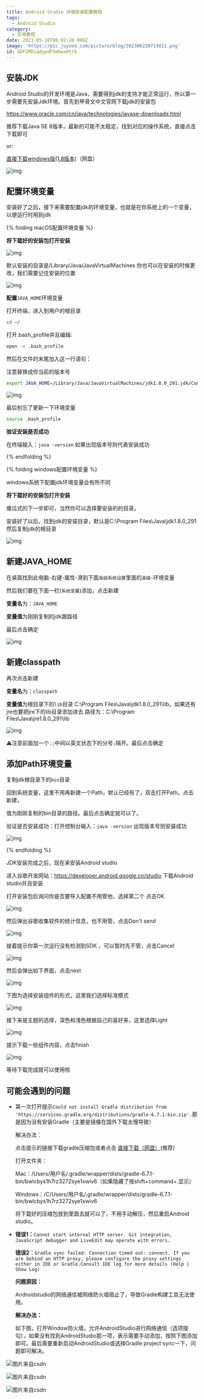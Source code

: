```yaml
---
title: Android Studio 详细安装配置教程
tags:
  - Android Studio
category:
  - 实用教程
date: 2021-05-18T06:02:20.000Z
image: 'https://pic.juyovo.com/picture/blog/202306220719811.png'
id: GDFIMDiqdypdF5mGwxHtrk
---
```


## 安装JDK

Android Studio的开发环境是Java，需要得到jdk的支持才能正常运行，所以第一步需要先安装Jdk环境。首先到甲骨文中文官网下载jdk的安装包

https://www.oracle.com/cn/java/technologies/javase-downloads.html

推荐下载Java SE 8版本，最新的可能不太稳定，找到对应的操作系统，直接点击下载即可

or:

[直接下载windows版(1.8版本)](https://pan.juyovo.com/s/8Ootl)（网盘）

![img](https://pic.juyovo.com/picture/img/20210518142422.png)

## 配置环境变量

安装好了之后，接下来需要配置jdk的环境变量，也就是在你系统上的一个变量，以便运行时用到jdk

{% folding macOS配置环境变量 %}

**将下载好的安装包打开安装**

![img](https://pic.juyovo.com/picture/img/20210518143725.png)

默认安装的目录是/Library/Java/JavaVirtualMachines 你也可以在安装的时候更改，我们需要记住安装的位置

![img](https://pic.juyovo.com/picture/img/20210518153301.png)

**配置**`JAVA_HOME`环境变量

打开终端，进入到用户的根目录

```bash
cd ~/
```

打开.bash_profile并且编辑:

```bash
open -e .bash_profile
```

然后在文件的末尾加入这一行语句：

注意替换成你当前的版本号

```bash
export JAVA_HOME=/Library/Java/JavaVirtualMachines/jdk1.8.0_291.jdk/Contents/Home
```

![img](https://pic.juyovo.com/picture/img/20210518150452.png)

最后别忘了更新一下环境变量

```bash
source .bash_profile
```

**验证安装是否成功**

在终端输入：`java -version` 如果出现版本号则代表安装成功

{% endfolding %}

{% folding windows配置环境变量 %}

windows系统下配置jdk环境变量会有所不同

**将下载好的安装包打开安装**

傻瓜式的下一步即可，当然你可以选择要安装的的目录。

安装好了以后，找到jdk的安装目录，默认是C:\Program Files\Java\jdk1.8.0_291然后复制jdk的根目录

![img](https://pic.juyovo.com/picture/img/20210518153006.png)

## 新建JAVA_HOME

在桌面找到此电脑-右键-属性-滑到下面`高级系统设置`里面的`高级`-环境变量

然后我们要在下面一栏(`系统变量`)添加，点击新建

**变量名**为：`JAVA_HOME`

**变量值**为刚刚复制的jdk跟路径

最后点击确定

![img](https://pic.juyovo.com/picture/img/20210518154513.png)

## 新建classpath

再次点击新建

**变量名**为：`classpath`

**变量值**为根目录下的`lib`目录 C:\Program Files\Java\jdk1.8.0_291\lib。如果还有jre也要把jre下的lib目录添加进去 路径为：C:\Program Files\Java\jre1.8.0_291\lib

![img](https://pic.juyovo.com/picture/img/20210518160141.png)

⚠️注意前面加一个`.;`中间以英文状态下的分号`;`隔开。最后点击确定

## 添加Path环境变量

复制jdk根目录下的`bin`目录

回到系统变量，这里不用再新建一个Path，默认已经有了，双击打开Path。点击新建，

值为刚刚复制的bin目录的路径。最后点击确定就可以了。

验证是否安装成功：打开控制台输入：`java -version` 出现版本号则安装成功

![img](https://pic.juyovo.com/picture/img/20210518160129.png)

{% endfolding %}

JDK安装完成之后，现在来安装Android studio

进入谷歌开发网站：https://developer.android.google.cn/studio 下载Android studio并且安装

打开安装包后询问你是否要导入配置不用管他，选择第二个 点击OK

![img](https://pic.juyovo.com/picture/img/20210518163055.png)

然后弹出谷歌收集软件的统计信息，也不用管，点击Don't send

![img](https://pic.juyovo.com/picture/img/20210518163109.png)

接着提示你第一次运行没有检测到SDK ，可以暂时先不管，点击Cancel

![img](https://pic.juyovo.com/picture/img/20210518164045.png)

然后会弹出如下界面，点击next

![img](https://pic.juyovo.com/picture/img/20210518163140.png)

下图为选择安装组件的形式，这里我们选择标准模式

![img](https://pic.juyovo.com/picture/img/20210518163127.png)

接下来是主题的选择，深色和浅色根据自己的喜好来，这里选择Light

![img](https://pic.juyovo.com/picture/img/20210518163157.png)

提示下载一些组件内容，点击finish

![img](https://pic.juyovo.com/picture/img/20210518163206.png)

等待下载完成就可以使用啦

## 可能会遇到的问题

- 第一次打开提示`Could not install Gradle distribution from 'https://services.gradle.org/distributions/gradle-6.7.1-bin.zip'.`那是因为没有安装Gradle（主要是镜像在国外下载太慢导致）

  解决办法：

  点击提示的链接下载gradle压缩包或者点击 [直接下载（网盘）](https://pan.youngwen.com/t/D4CKq5)(推荐)

  打开文件夹：

  Mac：/Users/用户名/.gradle/wrapper/dists/gradle-6.7.1-bin/bwlcbys1h7rz3272sye1xwiv6（如果隐藏了按shift+command+.显示）

  Windows：/C/Users/用户名/.gradle/wrapper/dists/gradle-6.7.1-bin/bwlcbys1h7rz3272sye1xwiv6

  将下载好的压缩包放到里面去就可以了，不用手动解压，然后重启Android studio。

- **错误1：**`Cannot start internal HTTP server. Git integration, JavaScript debugger and LiveEdit may operate with errors.`

  **错误2**：`Gradle sync failed: Connection timed out: connect. If you are behind an HTTP proxy, please configure the proxy settings either in IDE or Gradle.Consult IDE log for more details (Help | Show Log)`

  **问题原因：**

  Androidstudio的网络通信被网络防火墙阻止了，导致Gradle构建工具无法使用。

  **解决办法：**

  如下图，打开Window防火墙，允许AndroidStudio进行网络通信（选项提勾），如果没有找到AndroidStudio那一项，表示需要手动添加，按照下图添加即可。最后需要重新启动AndroidStudio或选择Gradle project sync一下，问题即可解决。

![图片来自csdn](https://pic.juyovo.com/picture/img/20210518170406.png)

![图片来自csdn](https://pic.juyovo.com/picture/img/20210518170517.png)

![图片来自csdn](https://pic.juyovo.com/picture/img/20210518170536.png)
